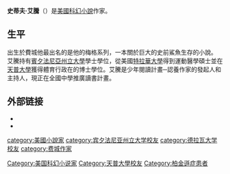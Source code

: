 {{BLP unsourced|time=2012-04-08T03:34:44+00:00}}
'''史蒂夫·艾騰'''（{{bd|1959年|8月21日|}}）是[[美國|美國]][[科幻小說|科幻小說]]作家。

==生平==
出生於費城他最出名的是他的梅格系列，一本關於巨大的史前鯊魚生存的小說。 艾騰持有[[賓夕法尼亞州立大學|賓夕法尼亞州立大學]]學士學位，從美國[[特拉華大學|特拉華大學]]得到運動醫學碩士並在[[天普大學|天普大學]]獲得體育行政在的博士學位。艾騰是少年閱讀計畫─認養作家的發起人和主持人，現正在全國中學推廣讀書計畫。

==外部链接==
{{wikiquote}}
*{{Official website|stevealten.com}}
*{{IMDb name|0022709}}

{{Authority control}}
{{DEFAULTSORT:Alten, Steve}}
[[category:美國小說家|category:美國小說家]]
[[Category:美国科幻小说家|Category:美国科幻小说家]]
[[Category:天普大學校友|Category:天普大學校友]]
[[Category:柏金遜症患者|Category:柏金遜症患者]]
[[category:宾夕法尼亚州立大学校友|category:宾夕法尼亚州立大学校友]]
[[category:德拉瓦大学校友|category:德拉瓦大学校友]]
[[category:费城作家|category:费城作家]]